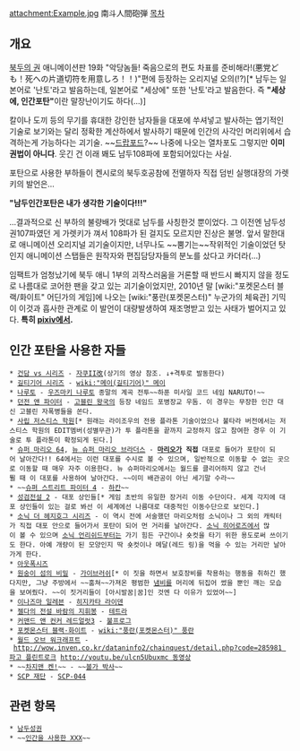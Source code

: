 attachment:Example.jpg
南斗人間砲弾
[[목차]]
== 개요 ==
[[북두의 권]] 애니메이션판 19화 "악당놈들! 죽음으로의 편도 차표를 준비해라!(悪党ども！死への片道切符を用意しろ！！)"편에 등장하는 오리지널 오의(!?)[* 남두는 일본어로 '난토'라고 발음하는데, 일본어로 "세상에" 또한 '난토'라고 발음한다. 즉 '''"세상에, 인간포탄"'''이란 말장난이기도 하다(...)]

칼이나 도끼 등의 무기를 휴대한 강인한 남자들을 대포에 쑤셔넣고 발사하는 엽기적인 기술로 보기와는 달리 정확한 계산하에서 발사하기 때문에 인간의 사각인 머리위에서 습격하는게 가능하다는 괴기술. ~~[[드랍포드]]?~~ 나중에 나오는 열차포도 그렇지만 '''이미 권법이 아니다'''. 웃긴 건 이래 봬도 남두108파에 포함되어있다는 사실.

포탄으로 사용한 부하들이 켄시로의 북두호공참에 전멸하자 직접 덤빈 실행대장의 가렛키의 발언은…

'''"남두인간포탄은 내가 생각한 기술이다!!!"'''

…결과적으로 신 부하의 불량배가 멋대로 남두를 사칭한것 뿐이었다. 그 이전엔 남두성권107파였던 게 가렛키가 껴서 108파가 된 걸지도 모르지만 진상은 불명. 앞서 말한대로 애니메이션 오리지널 괴기술이지만, 너무나도 ~~뿜기는~~작위적인 기술이었던 탓인지 애니메이션 스탭들은 원작자와 편집담당자들의 분노를 샀다고 카더라(…)

임팩트가 엄청났기에 북두 애니 1부의 괴작스러움을 거론할 때 반드시 빠지지 않을 정도로 나름대로 코어한 팬을 갖고 있는 괴기술이었지만, 2010년 말 [wiki:"포켓몬스터 블랙/화이트" 어딘가의 게임]에 나오는 [wiki:"풍란(포켓몬스터)" 누군가의 체육관] 기믹이 이것과 흡사한 관계로 이 발언이 대량발생하여 재조명받고 있는 사태가 벌어지고 있다. '''특히 [[pixiv]]에서.'''

== 인간 포탄을 사용한 자들 ==
 * [[건담 vs 시리즈]] - [[자쿠II改]](상기의 영상 참조. ↓+격투로 발동한다)
 * [[길티기어 시리즈]] - [[wiki:"메이(길티기어)" 메이]]
 * [[나루토]] - [[우즈마키 나루토]] 종말의 계곡 전투~~하푼 미사일 코드 네임 NARUTO!~~
 * [[던전 앤 파이터]] - [[고블린 왕국]]의 등장 네임드 포병장교 우돔. 이 경우는 무장한 인간 대신 고블린 자폭병들을 쏜다.
 * [[사립 저스티스 학원]][* 원래는 라이조우의 전용 플라톤 기술이었으나 불타라 버전에서는 저스티스 학원의 EDIT멤버(성별무관)가 투 플라톤을 끝까지 교정하지 않고 참여한 경우 이 기술로 투 플라톤이 확정되게 된다.]
 * [[슈퍼 마리오 64]], [[뉴 슈퍼 마리오 브라더스]] - '''[[마리오]]가 직접''' 대포로 들어가 포탄이 되어 날아간다!! 64에서는 이런 대포를 수시로 볼 수 있으며, 일반적으로 이동할 수 없는 곳으로 이동할 때 매우 자주 이용한다. 뉴 슈퍼마리오에서는 월드를 클리어하지 않고 건너뛸 때 이 대포를 사용하여 날아간다. ~~이미 배관공이 아닌 세기말 수라~~
 * ~~[[슈퍼 스트리트 파이터 4]] - [[하칸]]~~
 * [[성검전설 2]] - 대포 상인들[* 게임 초반의 유일한 장거리 이동 수단이다. 세계 각지에 대포 상인들이 있는 걸로 봐선 이 세계에선 나름대로 대중적인 이동수단으로 보인다.]
 * [[소닉 더 헤지호그 시리즈]] - 이 역시 전에 서술했던 마리오처럼 소닉이나 그 외의 캐릭터가 직접 대포 안으로 들어가서 포탄이 되어 먼 거리를 날아간다. [[소닉 히어로즈]]에서 많이 볼 수 있으며 [[소닉 언리쉬드]]부터는 가기 힘든 구간이나 숏컷을 타기 위한 용도로써 쓰이기도 한다. 아예 개량이 된 모양인지 딱 숏컷이나 메달(레드 링)을 먹을 수 있는 거리만 날아가게 한다.
 * [[아웃폭시즈]]
 * [[원숭이 섬의 비밀]] - [[가이브러쉬]][* 이 짓을 하면서 보호장비를 착용하는 행동을 취하긴 했다지만, 그냥 주방에서 ~~훔쳐~~가져온 평범한 [[냄비]]를 머리에 뒤집어 썼을 뿐인 깨는 모습을 보여줬다. ~~이 짓거리들이 [아시발꿈|꿈]인 것엔 다 이유가 있었어~~]
 * [[이나즈마 일레븐]] - [[히지카타 라이덴]]
 * [[젤다의 전설 바람의 지휘봉]] - [[테트라]]
 * [[커맨드 앤 컨커 레드얼럿3]] - [[불프로그]]
 * [[포켓몬스터 블랙·화이트]] - [[wiki:"풍란(포켓몬스터)" 풍란]]
 * [[월드 오브 워크래프트]] - [[http://wow.inven.co.kr/dataninfo2/chainquest/detail.php?code=285981 파고 플린트로크]] [[http://youtu.be/ulcn5Ubuxmc 동영상]]
 * ~~[[차지맨 켄!]]~~ - ~~[[볼가 박사]]~~
 * [[SCP 재단]] - [[SCP-044]]

== 관련 항목 ==
 * [[남두성권]]
 * ~~[[인간을 사용한 XXX]]~~
